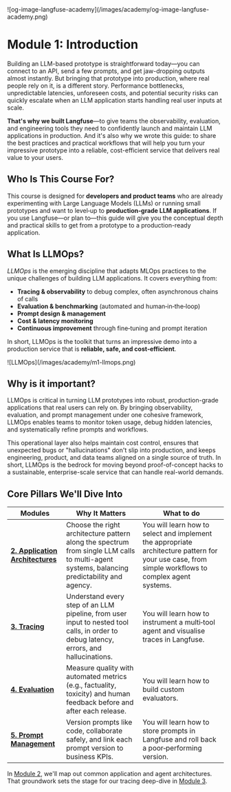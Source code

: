 <Frame className="my-10" fullWidth>
![og-image-langfuse-academy](/images/academy/og-image-langfuse-academy.png)
</Frame>

# **Module 1:** Introduction

Building an LLM-based prototype is straightforward today—you can connect to an API, send a few prompts, and get jaw-dropping outputs almost instantly. But bringing that prototype into production, where real people rely on it, is a different story. Performance bottlenecks, unpredictable latencies, unforeseen costs, and potential security risks can quickly escalate when an LLM application starts handling real user inputs at scale. 

**That's why we built Langfuse**—to give teams the observability, evaluation, and engineering tools they need to confidently launch and maintain LLM applications in production. And it's also why we wrote this guide: to share the best practices and practical workflows that will help you turn your impressive prototype into a reliable, cost-efficient service that delivers real value to your users.

## Who Is This Course For?

This course is designed for **developers and product teams** who are already experimenting with Large Language Models (LLMs) or running small prototypes and want to level‑up to **production‑grade LLM applications**. If you use Langfuse—or plan to—this guide will give you the conceptual depth and practical skills to get from a prototype to a production-ready application.

## What Is LLMOps?

*LLMOps* is the emerging discipline that adapts MLOps practices to the unique challenges of building LLM applications. It covers everything from:

* **Tracing & observability** to debug complex, often asynchronous chains of calls  
* **Evaluation & benchmarking** (automated and human‑in‑the‑loop)  
* **Prompt design & management**  
* **Cost & latency monitoring**  
* **Continuous improvement** through fine‑tuning and prompt iteration

In short, LLMOps is the toolkit that turns an impressive demo into a production service that is **reliable, safe, and cost‑efficient**.

<Frame className="my-10" fullWidth>
![LLMOps](/images/academy/m1-llmops.png)
</Frame>

## Why is it important?

LLMOps is critical in turning LLM prototypes into robust, production-grade applications that real users can rely on. By bringing observability, evaluation, and prompt management under one cohesive framework, LLMOps enables teams to monitor token usage, debug hidden latencies, and systematically refine prompts and workflows. 

This operational layer also helps maintain cost control, ensures that unexpected bugs or "hallucinations" don't slip into production, and keeps engineering, product, and data teams aligned on a single source of truth. In short, LLMOps is the bedrock for moving beyond proof-of-concept hacks to a sustainable, enterprise-scale service that can handle real-world demands.

## Core Pillars We'll Dive Into

| Modules | Why It Matters | What to do |
| ----- | ----- | ----- |
| **[2. Application Architectures](/02-application-architectures)** | Choose the right architecture pattern along the spectrum from single LLM calls to multi-agent systems, balancing predictability and agency. | You will learn how to select and implement the appropriate architecture pattern for your use case, from simple workflows to complex agent systems. |
| **[3. Tracing](/03-tracing)** | Understand every step of an LLM pipeline, from user input to nested tool calls, in order to debug latency, errors, and hallucinations. | You will learn how to instrument a multi‑tool agent and visualise traces in Langfuse. |
| **[4. Evaluation](/04-evaluation)** | Measure quality with automated metrics (e.g., factuality, toxicity) and human feedback before and after each release. | You will learn how to build custom evaluators. |
| **[5. Prompt Management](/05-prompt-management)** | Version prompts like code, collaborate safely, and link each prompt version to business KPIs. | You will learn how to store prompts in Langfuse and roll back a poor‑performing version. |


In [Module&nbsp;2](/02-application-architectures), we'll map out common application and agent architectures. That groundwork sets the stage for our tracing deep-dive in [Module&nbsp;3](/03-tracing).